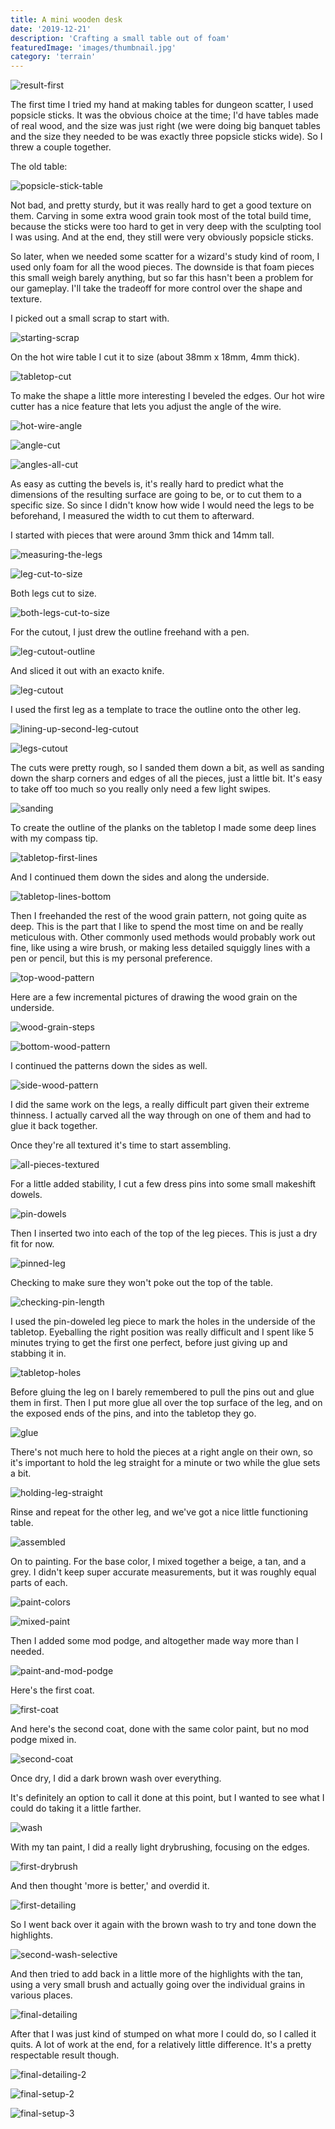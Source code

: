 ```yaml
---
title: A mini wooden desk
date: '2019-12-21'
description: 'Crafting a small table out of foam'
featuredImage: 'images/thumbnail.jpg'
category: 'terrain'
---
```


![result-first](images/result-first.jpg)

The first time I tried my hand at making tables for dungeon scatter, I used popsicle sticks. It was the obvious choice at the time; I'd have tables made of real wood, and the size was just right (we were doing big banquet tables and the size they needed to be was exactly three popsicle sticks wide). So I threw a couple together.

The old table:

![popsicle-stick-table](images/popsicle-stick-table.jpg)

Not bad, and pretty sturdy, but it was really hard to get a good texture on them. Carving in some extra wood grain took most of the total build time, because the sticks were too hard to get in very deep with the sculpting tool I was using. And at the end, they still were very obviously popsicle sticks.

So later, when we needed some scatter for a wizard's study kind of room, I used only foam for all the wood pieces. The downside is that foam pieces this small weigh barely anything, but so far this hasn't been a problem for our gameplay. I'll take the tradeoff for more control over the shape and texture.

I picked out a small scrap to start with.

![starting-scrap](images/starting-scrap.jpg)

On the hot wire table I cut it to size (about 38mm x 18mm, 4mm thick).

![tabletop-cut](images/tabletop-cut.jpg)

To make the shape a little more interesting I beveled the edges. Our hot wire cutter has a nice feature that lets you adjust the angle of the wire.

![hot-wire-angle](images/hot-wire-angle.jpg)

![angle-cut](images/angle-cut.jpg)

![angles-all-cut](images/angles-all-cut.jpg)

As easy as cutting the bevels is, it's really hard to predict what the dimensions of the resulting surface are going to be, or to cut them to a specific size. So since I didn't know how wide I would need the legs to be beforehand, I measured the width to cut them to afterward.

I started with pieces that were around 3mm thick and 14mm tall.

![measuring-the-legs](images/measuring-the-legs.jpg)

![leg-cut-to-size](images/leg-cut-to-size.jpg)

Both legs cut to size.

![both-legs-cut-to-size](images/both-legs-cut-to-size.jpg)

For the cutout, I just drew the outline freehand with a pen.

![leg-cutout-outline](images/leg-cutout-outline.jpg)

And sliced it out with an exacto knife.

![leg-cutout](images/leg-cutout.jpg)

I used the first leg as a template to trace the outline onto the other leg.

![lining-up-second-leg-cutout](images/lining-up-second-leg-cutout.jpg)

![legs-cutout](images/legs-cutout.jpg)

The cuts were pretty rough, so I sanded them down a bit, as well as sanding down the sharp corners and edges of all the pieces, just a little bit. It's easy to take off too much so you really only need a few light swipes.

![sanding](images/sanding.jpg)

To create the outline of the planks on the tabletop I made some deep lines with my compass tip.

![tabletop-first-lines](images/tabletop-first-lines.jpg)

And I continued them down the sides and along the underside.

![tabletop-lines-bottom](images/tabletop-lines-bottom.jpg)

Then I freehanded the rest of the wood grain pattern, not going quite as deep. This is the part that I like to spend the most time on and be really meticulous with. Other commonly used methods would probably work out fine, like using a wire brush, or making less detailed squiggly lines with a pen or pencil, but this is my personal preference.

![top-wood-pattern](images/top-wood-pattern.jpg)

Here are a few incremental pictures of drawing the wood grain on the underside.

![wood-grain-steps](images/wood-grain-steps.jpg)

![bottom-wood-pattern](images/bottom-wood-pattern.jpg)

I continued the patterns down the sides as well.

![side-wood-pattern](images/side-wood-pattern.jpg)

I did the same work on the legs, a really difficult part given their extreme thinness. I actually carved all the way through on one of them and had to glue it back together.

Once they're all textured it's time to start assembling.

![all-pieces-textured](images/all-pieces-textured.jpg)

For a little added stability, I cut a few dress pins into some small makeshift dowels.

![pin-dowels](images/pin-dowels.jpg)

Then I inserted two into each of the top of the leg pieces. This is just a dry fit for now.

![pinned-leg](images/pinned-leg.jpg)

Checking to make sure they won't poke out the top of the table.

![checking-pin-length](images/checking-pin-length.jpg)

I used the pin-doweled leg piece to mark the holes in the underside of the tabletop. Eyeballing the right position was really difficult and I spent like 5 minutes trying to get the first one perfect, before just giving up and stabbing it in.

![tabletop-holes](images/tabletop-holes.jpg)

Before gluing the leg on I barely remembered to pull the pins out and glue them in first. Then I put more glue all over the top surface of the leg, and on the exposed ends of the pins, and into the tabletop they go.

![glue](images/glue.jpg)

There's not much here to hold the pieces at a right angle on their own, so it's important to hold the leg straight for a minute or two while the glue sets a bit.

![holding-leg-straight](images/holding-leg-straight.jpg)

Rinse and repeat for the other leg, and we've got a nice little functioning table.

![assembled](images/assembled.jpg)

On to painting. For the base color, I mixed together a beige, a tan, and a grey. I didn't keep super accurate measurements, but it was roughly equal parts of each.

![paint-colors](images/paint-colors.jpg)

![mixed-paint](images/mixed-paint.jpg)

Then I added some mod podge, and altogether made way more than I needed.

![paint-and-mod-podge](images/paint-and-mod-podge.jpg)

Here's the first coat.

![first-coat](images/first-coat.jpg)

And here's the second coat, done with the same color paint, but no mod podge mixed in.

![second-coat](images/second-coat.jpg)

Once dry, I did a dark brown wash over everything.

It's definitely an option to call it done at this point, but I wanted to see what I could do taking it a little farther.

![wash](images/wash.jpg)

With my tan paint, I did a really light drybrushing, focusing on the edges.

![first-drybrush](images/first-drybrush.jpg)

And then thought 'more is better,' and overdid it.

![first-detailing](images/first-detailing.jpg)

So I went back over it again with the brown wash to try and tone down the highlights.

![second-wash-selective](images/second-wash-selective.jpg)

And then tried to add back in a little more of the highlights with the tan, using a very small brush and actually going over the individual grains in various places.

![final-detailing](images/final-detailing.jpg)

After that I was just kind of stumped on what more I could do, so I called it quits. A lot of work at the end, for a relatively little difference. It's a pretty respectable result though.

![final-detailing-2](images/final-detailing-2.jpg)

![final-setup-2](images/final-setup-2.jpg)

![final-setup-3](images/final-setup-3.jpg)
